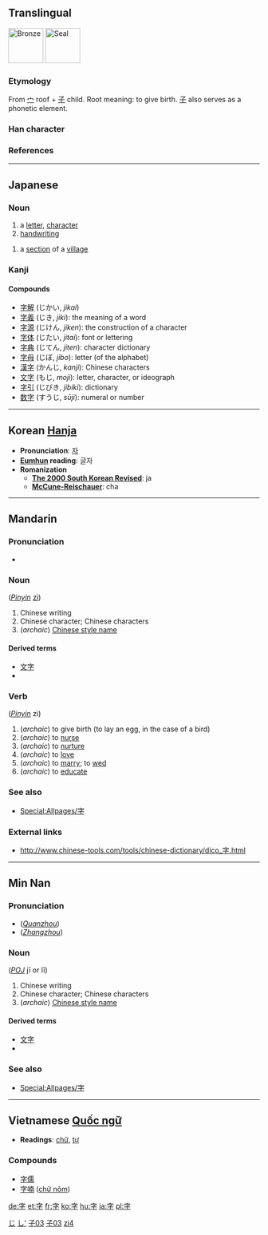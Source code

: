 {{zh-hanzi|{{zh-lookup|字}}}}
==Translingual==

[[Image:字-bronze.svg|thumb|70px|[[w:bronze script|Bronze]]]]
[[Image:字-seal.svg|thumb|70px|[[w:seal script|Seal]]]]
===Etymology===
From [[宀]] roof + [[子]] child.  Root meaning: to give birth.  [[子]] also serves as a phonetic element.

===Han character===
{{Han char|alt=|rad=子|as=03|sn=6|so=[[Image:字-bw.png|280px]]|four=3040<sub>7</sub>|canj=十弓木 (JND)|gso=|cmean=[[letter]], [[character]], [[word]]}}

===References===
{{Han ref|kx=0277.180|dkj=06942|dj=0545.070|hdz=21010.020|uh=5B57|ud=23383|bh=A672|bd=42610}}

----

== Japanese ==
[[Category:1000_Japanese_basic_words|じ]]
===Noun===
{{ja-noun|k|hira=じ|rom=ji|hidx=し'}}

# a [[letter]], [[character]]
# [[handwriting]]

{{ja-noun|k|hira=あざ|rom=aza}}
# a [[section]] of a [[village]]

===Kanji===
{{kanji|[[じ]] (''ji'')|[[あざ]] (''aza''), [[うむ]] (''umu''), [[ます]] (''masu'')|rs=子03}}

====Compounds====
*[[字解]] (じかい, ''jikai'') 
*[[字義]] (じき, ''jiki''): the meaning of a word
*[[字源]] (じけん, ''jiken''): the construction of a character
*[[字体]] (じたい, ''jitai''): font or lettering
*[[字典]] (じてん, ''jiten''): character dictionary
*[[字母]] (じぼ, ''jibo''): letter (of the alphabet)
*[[漢字]] (かんじ, ''kanji''): Chinese characters
*[[文字]] (もじ, ''moji''): letter, character, or ideograph
*[[字引]] (じびき, ''jibiki''): dictionary
*[[数字]] (すうじ, ''sūji''): numeral or number

[[Category:Japanese language|し']]
[[Category:Grade 1 kanji|子03]]
----

== Korean [[Hanja]] ==

* '''Pronunciation''': [[자]]
* '''[[Eumhun]] reading''': 글자
* '''Romanization'''
** '''[[The 2000 South Korean Revised Romanization|The 2000 South Korean Revised]]''': ja
** '''[[McCune-Reischauer]]''': cha


----
==Mandarin==
===Pronunciation===
*{{IPA|/tsɨ˥˩/}}

===Noun===
{{PAGENAME}} (''[[Pinyin]]'' [[zì]])
# Chinese writing
# Chinese character; Chinese characters
# (''archaic'') [[w:Chinese style name|Chinese style name]]

====Derived terms====
*[[文字]]
*{{zh-ts|[[漢字]]|[[汉字]]}}

===Verb===
{{PAGENAME}} (''[[Pinyin]]'' zì)
# (''archaic'') to give birth (to lay an egg, in the case of a bird)
# (''archaic'') to [[nurse]]
# (''archaic'') to [[nurture]]
# (''archaic'') to [[love]]
# (''archaic'') to [[marry]]; to [[wed]]
# (''archaic'') to [[educate]]

===See also===
*[[Special:Allpages/字]]
===External links===
*http://www.chinese-tools.com/tools/chinese-dictionary/dico_字.html

[[Category:zh-tw:Beginning Mandarin|子03{{PAGENAME}}]]
[[Category:zh-cn:Beginning Mandarin|zi4]]

----

==Min Nan==
===Pronunciation===
*(''[[w:Quanzhou|Quanzhou]]'') {{IPA|/li˧˧/}}
*(''[[w:Zhangzhou|Zhangzhou]]'') {{IPA|/ʑi˧˧/}}

===Noun===
{{PAGENAME}} (''[[POJ]]'' jī or lī)
# Chinese writing
# Chinese character; Chinese characters
# (''archaic'') [[w:Chinese style name|Chinese style name]]

====Derived terms====
*[[文字]]
*{{zh-ts|[[漢字]]|[[汉字]]}}

===See also===
*[[Special:Allpages/字]]

----

== Vietnamese [[Quốc ngữ]] ==

* '''Readings''': [[chữ]], [[tự]]

===Compounds===
*[[字儒]]
*[[字喃]] ([[chữ nôm]])

[[de:字]]
[[et:字]]
[[fr:字]]
[[ko:字]]
[[hu:字]]
[[ja:字]]
[[pl:字]]
